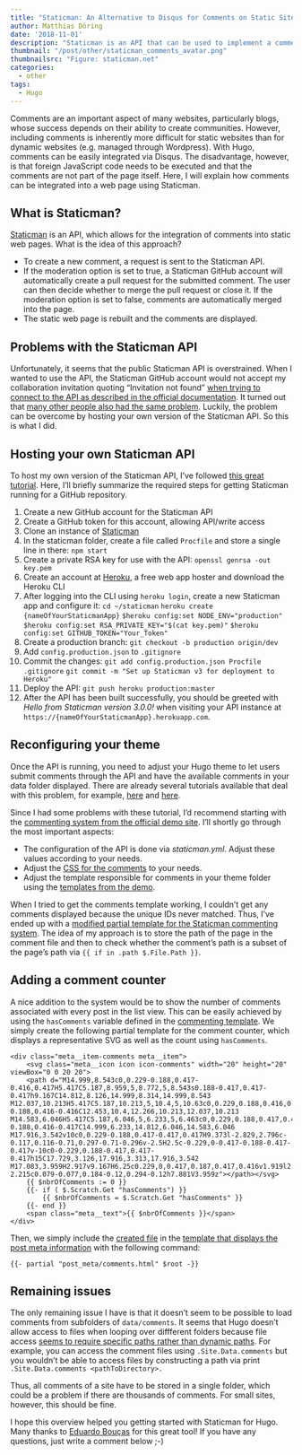 ```yaml
---
title: "Staticman: An Alternative to Disqus for Comments on Static Sites"
author: Matthias Döring
date: '2018-11-01'
description: "Staticman is an API that can be used to implement a commenting system for static websites. Here, I discuss how I managed to set up my own instance of the Staticman API and how it can be integrated into a Hugo site."
thumbnail: "/post/other/staticman_comments_avatar.png"
thumbnailsrc: "Figure: staticman.net"
categories:
  - other
tags:
  - Hugo
---
```

Comments are an important aspect of many websites, particularly blogs, whose success depends on their ability to create communities. However, including comments is inherently more difficult for static websites than for dynamic websites (e.g. managed through Wordpress). With Hugo, comments can be easily integrated via Disqus. The disadvantage, however, is that foreign JavaScript code needs to be executed and that the comments are not part of the page itself. Here, I will
explain how comments can be integrated into a web page using Staticman.

<!--more-->

## What is Staticman?

[Staticman](https://staticman.net/) is an API, which allows for the integration of comments into static web pages. What is the idea of this approach?

* To create a new comment, a request is sent to the Staticman API. 
* If the moderation option is set to true, a Staticman GitHub account will automatically create a pull request for the submitted comment. The user can then decide whether to merge the pull request or close it. If the moderation option is set to false, comments are automatically merged into the page.
* The static web page is rebuilt and the comments are displayed.

## Problems with the Staticman API

Unfortunately, it seems that the public Staticman API is overstrained. When I wanted to use the API, the Staticman GitHub account would not accept my collaboration invitation quoting "Invitation not found" [when trying to connect to the API as described in the official documentation](https://staticman.net/docs/). It turned out that [many other people also had the same problem](https://github.com/eduardoboucas/staticman/issues/227). Luckily, the problem can be overcome by hosting your own version of the Staticman API. So this is what I did.

## Hosting your own Staticman API

To host my own version of the Staticman API, I've followed [this great tutorial](https://vincenttam.gitlab.io/post/2018-09-16-staticman-powered-gitlab-pages/2/). Here, I'll briefly summarize the required steps for getting Staticman running for a GitHub repository.

1. Create a new GitHub account for the Staticman API
2. Create a GitHub token for this account, allowing API/write access
3. Clone an instance of [Staticman](https://github.com/eduardoboucas/staticman/)
4. In the staticman folder, create a file called ```Procfile``` and store a single line in there: 
   ```npm start```
4. Create a private RSA key for use with the API:
   ```openssl genrsa -out key.pem```
5. Create an account at [Heroku](https://www.heroku.com), a free web app hoster and download the Heroku CLI
6. After logging into the CLI using `heroku login`, create a new Staticman app and configure it:
   ```cd ~/staticman```
   ```heroku create {nameOfYourStaticmanApp}```
   ```$heroku config:set NODE_ENV="production"```
   ```$heroku config:set RSA_PRIVATE_KEY="$(cat key.pem)"```
   ```$heroku config:set GITHUB_TOKEN="Your_Token"```
7. Create a production branch:
    ```git checkout -b production origin/dev```
8. Add `config.production.json` to `.gitignore`
9. Commit the changes:
   ```git add config.production.json Procfile .gitignore```
   ```git commit -m "Set up Staticman v3 for deployment to Heroku"```
10. Deploy the API:
   ```git push heroku production:master```
11. After the API has been built successfully, you should be greeted with *Hello from Staticman version 3.0.0!* when visiting your API instance at ```https://{nameOfYourStaticmanApp}.herokuapp.com```.

## Reconfiguring your theme

Once the API is running, you need to adjust your Hugo theme to let users submit comments through the API and have the available comments in your data folder displayed. There are already several tutorials available that deal with this problem, for example, [here](https://www.bhnywl.com/blog/comments-for-your-static-blog-with-staticman/) and [here](https://networkhobo.com/2017/12/30/hugo---staticman-nested-replies-and-e-mail-notifications/).

Since I had some problems with these tutorial, I'd recommend starting with the [commenting system from the official demo site](https://github.com/eduardoboucas/hugo-plus-staticman). I'll shortly go through the most important aspects:

* The configuration of the API is done via *staticman.yml*. Adjust these values according to your needs.
* Adjust the [CSS for the comments](https://github.com/eduardoboucas/hugo-plus-staticman/blob/master/themes/hugo-type-theme/static/css/main.css) to your needs.
* Adjust the template responsible for comments in your theme folder using the [templates from the demo](https://github.com/eduardoboucas/hugo-plus-staticman/tree/master/themes/hugo-type-theme/layouts/partials).

When I tried to get the comments template working, I couldn't get any comments displayed because the unique IDs never matched. Thus, I've ended up with a [modified partial template for the Staticman commenting system](https://github.com/matdoering/data-blog/blob/master/themes/Mainroad/layouts/partials/staticman_post_comment.html). The idea of my approach is to store the path of the page in the comment file and then to check whether the comment's path is a subset of the page's path via ```{{ if in .path $.File.Path }}```.

## Adding a comment counter 

A nice addition to the system would be to show the number of comments associated with every post in the list view. This can be easily achieved by using the ```hasComments``` variable defined in the [commenting template](https://github.com/matdoering/data-blog/blob/master/themes/Mainroad/layouts/partials/staticman_post_comment.html). We simply create the following partial template for the comment counter, which displays a representative SVG as well as the count using ```hasComments```.

```
<div class="meta__item-comments meta__item">
	<svg class="meta__icon icon icon-comments" width="20" height="20" viewBox="0 0 20 20">
    <path d="M14.999,8.543c0,0.229-0.188,0.417-0.416,0.417H5.417C5.187,8.959,5,8.772,5,8.543s0.188-0.417,0.417-0.417h9.167C14.812,8.126,14.999,8.314,14.999,8.543 M12.037,10.213H5.417C5.187,10.213,5,10.4,5,10.63c0,0.229,0.188,0.416,0.417,0.416h6.621c0.229,0,0.416-0.188,0.416-0.416C12.453,10.4,12.266,10.213,12.037,10.213 M14.583,6.046H5.417C5.187,6.046,5,6.233,5,6.463c0,0.229,0.188,0.417,0.417,0.417h9.167c0.229,0,0.416-0.188,0.416-0.417C14.999,6.233,14.812,6.046,14.583,6.046 M17.916,3.542v10c0,0.229-0.188,0.417-0.417,0.417H9.373l-2.829,2.796c-0.117,0.116-0.71,0.297-0.71-0.296v-2.5H2.5c-0.229,0-0.417-0.188-0.417-0.417v-10c0-0.229,0.188-0.417,0.417-0.417h15C17.729,3.126,17.916,3.313,17.916,3.542 M17.083,3.959H2.917v9.167H6.25c0.229,0,0.417,0.187,0.417,0.416v1.919l2.242-2.215c0.079-0.077,0.184-0.12,0.294-0.12h7.881V3.959z"></path></svg>
    {{ $nbrOfComments := 0 }}
    {{- if ( $.Scratch.Get "hasComments") }}
        {{ $nbrOfComments = $.Scratch.Get "hasComments" }}
    {{- end }}
	<span class="meta__text">{{ $nbrOfComments }}</span>
</div>
```

Then, we simply include the [created file](https://github.com/matdoering/data-blog/blob/master/themes/Mainroad/layouts/partials/post_meta/comments.html) in the [template that displays the post meta information](https://github.com/matdoering/data-blog/blob/master/themes/Mainroad/layouts/partials/post_meta.html) with the following command:

```
{{- partial "post_meta/comments.html" $root -}}
```


## Remaining issues
The only remaining issue I have is that it doesn't seem to be possible to load comments from subfolders of ```data/comments```. It seems that Hugo doesn't allow access to files when looping over diffferent folders because file access [seems to require specific paths rather than dynamic paths](https://gohugo.io/templates/data-templates/). For example, you can access the comment files using ```.Site.Data.comments``` but you wouldn’t be able to access files by constructing a path via print ```.Site.Data.comments <pathToDirectory>.```

Thus, all comments of a site have to be stored in a single folder, which could be a problem if there are thousands of comments. For small sites, however, this should be fine.

I hope this overview helped you getting started with Staticman for Hugo. Many thanks to [Eduardo Bouças](https://eduardoboucas.com/) for this great tool! If you have any questions, just write a comment below ;-) 
